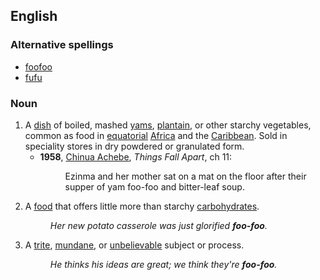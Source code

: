 {{also|fufú}}
==English==
{{wikipedia|fufu|foo-foo}}

===Alternative spellings===
* [[foofoo]]
* [[fufu]]

===Noun===
{{en-noun|-}}

# A [[dish]] of boiled, mashed [[yam]]s, [[plantain]], or other starchy vegetables, common as food in [[equatorial]] [[Africa]] and the [[Caribbean]]. Sold in speciality stores {{US}} in dry powdered or granulated form. 
#* '''1958''', [[w:Chinua_Achebe|Chinua Achebe]], ''Things Fall Apart'', ch 11:
#*: Ezinma and her mother sat on a mat on the floor after their supper of yam foo-foo and bitter-leaf soup.
# {{US|Southern}} A [[food]] that offers little more than starchy [[carbohydrate]]s.
#:''Her new potato casserole was just glorified '''foo-foo'''.''
# {{US|Southern}} A [[trite]], [[mundane]], or [[unbelievable]] subject or process.
#:''He thinks his ideas are great; we think they're '''foo-foo'''.''